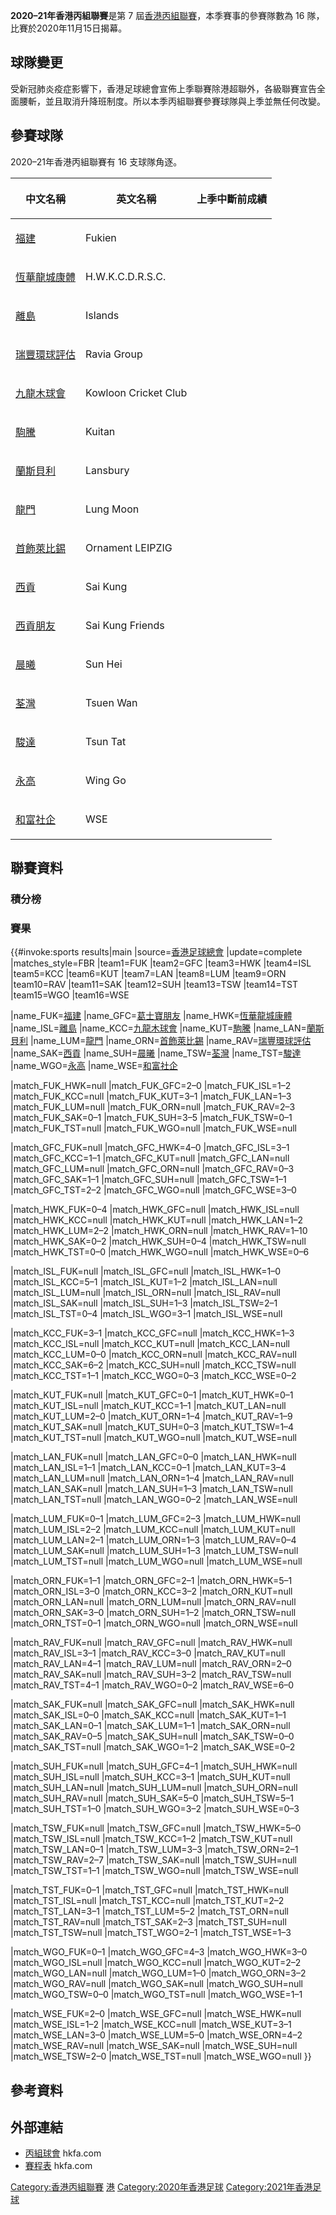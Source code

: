 {{Infobox足球聯賽球季
| competition      = [[香港丙組聯賽|香港丙組聯賽]]
| logo             = 
| pixels           = 
| season           = 2020–21
| dates            = 2020年11月15日–2021年6月13日
| edition          = 7
| winners          = [[奇峰體育會|瑞豐環球評估]]
| promoted         = 
| relegated        = 
| league topscorer = 
| matches          = 
| total goals      = 
| biggest home win = 
| biggest away win = 
| highest scoring  = 
| longest wins     = 
| longest unbeaten = 
| longest losses   = 
| longest winless  = 
| prevseason       = [[2019–20年香港丙組聯賽|2019–20]]
| nextseason       = [[2021–22年香港丙組聯賽|2021–22]]
}}

'''2020–21年香港丙組聯賽'''是第 7 屆[[香港丙組聯賽|香港丙組聯賽]]，本季賽事的參賽隊數為 16 隊，比賽於2020年11月15日揭幕。

== 球隊變更 ==
受新冠肺炎疫症影響下，香港足球總會宣佈上季聯賽除港超聯外，各級聯賽宣告全面腰斬，並且取消升降班制度。所以本季丙組聯賽參賽球隊與上季並無任何改變。 

== 參賽球隊 ==
2020–21年香港丙組聯賽有 16 支球隊角逐。
{| class="sortable wikitable"
|-
!中文名稱
!英文名稱
!上季中斷前成績
|-
|[[福建體育會|福建]]
|Fukien
|{{sort|06|丙組，第 6 名}}
|-
|[[龍城康體|恆華龍城康體]]
|H.W.K.C.D.R.S.C.
|{{sort|14|丙組，第 14 名}}
|-
|[[離島足球隊|離島]]
|Islands
|{{sort|07|丙組，第 7 名}}
|-
|[[奇峰體育會|瑞豐環球評估]]
|Ravia Group
|{{sort|16|丙組，第 16 名}}
|-
|[[九龍木球會|九龍木球會]]
|Kowloon Cricket Club
|{{sort|12|丙組，第 12 名}}
|-
|[[駒騰足球會|駒騰]]
|Kuitan
|{{sort|15|丙組，第 15 名}}
|-
|[[天旭足球會|蘭斯貝利]]
|Lansbury
|{{sort|04|丙組，第 4 名}}
|-
|[[龍門足球會|龍門]]
|Lung Moon
|{{sort|09|丙組，第 9 名}}
|-
|[[首飾足球會|首飾萊比錫]]
|Ornament LEIPZIG
|{{sort|11|丙組，第 11 名}}
|-
|[[西貢區足球會|西貢]]
|Sai Kung
|{{sort|10|丙組，第 10 名}}
|-
|[[西貢朋友足球會|西貢朋友]]
|Sai Kung Friends
|{{sort|08|丙組，第 8 名}}
|-
|[[晨曦體育會|晨曦]]
|Sun Hei
|{{sort|05|丙組，第 5 名}}
|-
|[[荃灣足球會|荃灣]]
|Tsuen Wan
|{{sort|13|丙組，第 13 名}}
|-
|[[國強體育會|駿達]]
|Tsun Tat
|{{sort|02|丙組，第 2 名}}
|-
|[[永高足球隊|永高]]
|Wing Go
|{{sort|01|丙組，第 1 名}}
|-
|[[和富社企足球隊|和富社企]]
|WSE
|{{sort|03|丙組，第 3 名}}
|}

== 聯賽資料==
=== 積分榜 ===
{{2020–21年香港丙組聯賽積分榜}}

=== 賽果 ===
{{#invoke:sports results|main
|source=[https://www.hkfa.com/ch/leagueyear?year=2020-2021&leagueid=1299&page=&other=2&page=1 香港足球總會]
|update=complete
|matches_style=FBR
|team1=FUK |team2=GFC |team3=HWK |team4=ISL |team5=KCC |team6=KUT |team7=LAN |team8=LUM
|team9=ORN |team10=RAV |team11=SAK |team12=SUH |team13=TSW |team14=TST |team15=WGO |team16=WSE

|name_FUK=[[福建體育會|福建]]
|name_GFC=[[西貢朋友足球會|葛士寶朋友]]
|name_HWK=[[龍城康體|恆華龍城康體]]
|name_ISL=[[離島足球隊|離島]]
|name_KCC=[[九龍木球會|九龍木球會]]
|name_KUT=[[駒騰足球會|駒騰]]
|name_LAN=[[天旭足球會|蘭斯貝利]]
|name_LUM=[[龍門足球會|龍門]]
|name_ORN=[[首飾足球會|首飾萊比錫]]
|name_RAV=[[奇峰體育會|瑞豐環球評估]]
|name_SAK=[[西貢區足球會|西貢]]
|name_SUH=[[晨曦體育會|晨曦]]
|name_TSW=[[荃灣足球會|荃灣]]
|name_TST=[[國強體育會|駿達]]
|name_WGO=[[永高足球隊|永高]]
|name_WSE=[[和富社企足球隊|和富社企]]

|match_FUK_HWK=null
|match_FUK_GFC=2–0
|match_FUK_ISL=1–2
|match_FUK_KCC=null
|match_FUK_KUT=3–1
|match_FUK_LAN=1–3
|match_FUK_LUM=null
|match_FUK_ORN=null
|match_FUK_RAV=2–3
|match_FUK_SAK=0–1
|match_FUK_SUH=3–5
|match_FUK_TSW=0–1
|match_FUK_TST=null
|match_FUK_WGO=null
|match_FUK_WSE=null

|match_GFC_FUK=null
|match_GFC_HWK=4–0
|match_GFC_ISL=3–1
|match_GFC_KCC=1–1
|match_GFC_KUT=null
|match_GFC_LAN=null
|match_GFC_LUM=null
|match_GFC_ORN=null
|match_GFC_RAV=0–3
|match_GFC_SAK=1–1
|match_GFC_SUH=null
|match_GFC_TSW=1–1
|match_GFC_TST=2–2
|match_GFC_WGO=null
|match_GFC_WSE=3–0{{efn|name=fn1|和富社企違規，判負 0–3。原先賽果為葛士寶朋友以 2–7 落敗。}}

|match_HWK_FUK=0–4
|match_HWK_GFC=null
|match_HWK_ISL=null
|match_HWK_KCC=null
|match_HWK_KUT=null
|match_HWK_LAN=1–2
|match_HWK_LUM=2–2
|match_HWK_ORN=null
|match_HWK_RAV=1–10
|match_HWK_SAK=0–2
|match_HWK_SUH=0–4
|match_HWK_TSW=null
|match_HWK_TST=0–0
|match_HWK_WGO=null
|match_HWK_WSE=0–6

|match_ISL_FUK=null
|match_ISL_GFC=null
|match_ISL_HWK=1–0
|match_ISL_KCC=5–1
|match_ISL_KUT=1–2
|match_ISL_LAN=null
|match_ISL_LUM=null
|match_ISL_ORN=null
|match_ISL_RAV=null
|match_ISL_SAK=null
|match_ISL_SUH=1–3
|match_ISL_TSW=2–1
|match_ISL_TST=0–4
|match_ISL_WGO=3–1
|match_ISL_WSE=null

|match_KCC_FUK=3–1
|match_KCC_GFC=null
|match_KCC_HWK=1–3
|match_KCC_ISL=null
|match_KCC_KUT=null
|match_KCC_LAN=null
|match_KCC_LUM=0–0
|match_KCC_ORN=null
|match_KCC_RAV=null
|match_KCC_SAK=6–2
|match_KCC_SUH=null
|match_KCC_TSW=null
|match_KCC_TST=1–1
|match_KCC_WGO=0–3
|match_KCC_WSE=0–2

|match_KUT_FUK=null
|match_KUT_GFC=0–1
|match_KUT_HWK=0–1
|match_KUT_ISL=null
|match_KUT_KCC=1–1
|match_KUT_LAN=null
|match_KUT_LUM=2–0
|match_KUT_ORN=1–4
|match_KUT_RAV=1–9
|match_KUT_SAK=null
|match_KUT_SUH=0–3
|match_KUT_TSW=1–4
|match_KUT_TST=null
|match_KUT_WGO=null
|match_KUT_WSE=null

|match_LAN_FUK=null
|match_LAN_GFC=0–0
|match_LAN_HWK=null
|match_LAN_ISL=1–1
|match_LAN_KCC=0–1
|match_LAN_KUT=3–4
|match_LAN_LUM=null
|match_LAN_ORN=1–4
|match_LAN_RAV=null
|match_LAN_SAK=null
|match_LAN_SUH=1–3
|match_LAN_TSW=null
|match_LAN_TST=null
|match_LAN_WGO=0–2
|match_LAN_WSE=null

|match_LUM_FUK=0–1
|match_LUM_GFC=2–3
|match_LUM_HWK=null
|match_LUM_ISL=2–2
|match_LUM_KCC=null
|match_LUM_KUT=null
|match_LUM_LAN=2–1
|match_LUM_ORN=1–3
|match_LUM_RAV=0–4
|match_LUM_SAK=null
|match_LUM_SUH=1–3
|match_LUM_TSW=null
|match_LUM_TST=null
|match_LUM_WGO=null
|match_LUM_WSE=null

|match_ORN_FUK=1–1
|match_ORN_GFC=2–1
|match_ORN_HWK=5–1
|match_ORN_ISL=3–0{{efn|name=fn2|離島涉嫌違規，判負 0–3。<!--將於12/7/2021 紀律委員會會議處理。-->}}
|match_ORN_KCC=3–2
|match_ORN_KUT=null
|match_ORN_LAN=null
|match_ORN_LUM=null
|match_ORN_RAV=null
|match_ORN_SAK=3–0
|match_ORN_SUH=1–2
|match_ORN_TSW=null
|match_ORN_TST=0–1
|match_ORN_WGO=null
|match_ORN_WSE=null

|match_RAV_FUK=null
|match_RAV_GFC=null
|match_RAV_HWK=null
|match_RAV_ISL=3–1
|match_RAV_KCC=3–0
|match_RAV_KUT=null
|match_RAV_LAN=4–1
|match_RAV_LUM=null
|match_RAV_ORN=2–0
|match_RAV_SAK=null
|match_RAV_SUH=3–2
|match_RAV_TSW=null
|match_RAV_TST=4–1
|match_RAV_WGO=0–2
|match_RAV_WSE=6–0

|match_SAK_FUK=null
|match_SAK_GFC=null
|match_SAK_HWK=null
|match_SAK_ISL=0–0
|match_SAK_KCC=null
|match_SAK_KUT=1–1
|match_SAK_LAN=0–1
|match_SAK_LUM=1–1
|match_SAK_ORN=null
|match_SAK_RAV=0–5
|match_SAK_SUH=null
|match_SAK_TSW=0–0
|match_SAK_TST=null
|match_SAK_WGO=1–2
|match_SAK_WSE=0–2

|match_SUH_FUK=null
|match_SUH_GFC=4–1
|match_SUH_HWK=null
|match_SUH_ISL=null
|match_SUH_KCC=3–1
|match_SUH_KUT=null
|match_SUH_LAN=null
|match_SUH_LUM=null
|match_SUH_ORN=null
|match_SUH_RAV=null
|match_SUH_SAK=5–0
|match_SUH_TSW=5–1
|match_SUH_TST=1–0
|match_SUH_WGO=3–2
|match_SUH_WSE=0–3

|match_TSW_FUK=null
|match_TSW_GFC=null
|match_TSW_HWK=5–0
|match_TSW_ISL=null
|match_TSW_KCC=1–2
|match_TSW_KUT=null
|match_TSW_LAN=0–1
|match_TSW_LUM=3–3
|match_TSW_ORN=2–1
|match_TSW_RAV=2–7
|match_TSW_SAK=null
|match_TSW_SUH=null
|match_TSW_TST=1–1
|match_TSW_WGO=null
|match_TSW_WSE=null

|match_TST_FUK=0–1
|match_TST_GFC=null
|match_TST_HWK=null
|match_TST_ISL=null
|match_TST_KCC=null
|match_TST_KUT=2–2
|match_TST_LAN=3–1
|match_TST_LUM=5–2
|match_TST_ORN=null
|match_TST_RAV=null
|match_TST_SAK=2–3
|match_TST_SUH=null
|match_TST_TSW=null
|match_TST_WGO=2–1
|match_TST_WSE=1–3

|match_WGO_FUK=0–1
|match_WGO_GFC=4–3
|match_WGO_HWK=3–0
|match_WGO_ISL=null
|match_WGO_KCC=null
|match_WGO_KUT=2–2
|match_WGO_LAN=null
|match_WGO_LUM=1–0
|match_WGO_ORN=3–2
|match_WGO_RAV=null
|match_WGO_SAK=null
|match_WGO_SUH=null
|match_WGO_TSW=0–0
|match_WGO_TST=null
|match_WGO_WSE=1–1

|match_WSE_FUK=2–0
|match_WSE_GFC=null
|match_WSE_HWK=null
|match_WSE_ISL=1–2
|match_WSE_KCC=null
|match_WSE_KUT=3–1
|match_WSE_LAN=3–0
|match_WSE_LUM=5–0
|match_WSE_ORN=4–2
|match_WSE_RAV=null
|match_WSE_SAK=null
|match_WSE_SUH=null
|match_WSE_TSW=2–0
|match_WSE_TST=null
|match_WSE_WGO=null
}}
{{notelist}}

== 參考資料 ==
{{reflist}}

== 外部連結 ==
*[http://www.hkfa.com/ch/club?club_type=3 丙組球會]{{Wayback|url=http://www.hkfa.com/ch/club?club_type=3 |date=20160818034824 }} hkfa.com {{zh-hant icon}}
*[https://www.hkfa.com/ch/leagueyear?year=2020-2021&leagueid=1299&page=&other=2&gpage=1 賽程表] hkfa.com {{zh-hant icon}}

{{2020–21年香港足球}}
{{香港丙組聯賽}}

[[Category:香港丙組聯賽|Category:香港丙組聯賽]]
[[Category:2020年至2021年本土足球聯賽|港]]
[[Category:2020年香港足球|Category:2020年香港足球]]
[[Category:2021年香港足球|Category:2021年香港足球]]